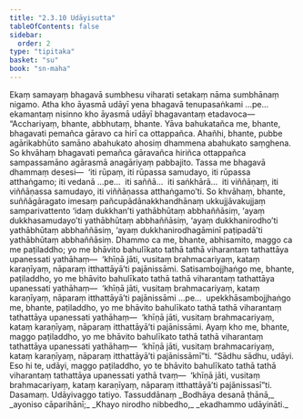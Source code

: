 ```yaml
---
title: "2.3.10 Udāyisutta"
tableOfContents: false
sidebar:
  order: 2
type: "tipitaka"
basket: "su"
book: "sn-maha"
---
```



<DynamicBreadcrumb />

<Division number="211" book="sn-maha" bookNo="14" page="79">

<Paragraph number="489" book="sn-maha">
Ekaṃ samayaṃ bhagavā sumbhesu viharati setakaṃ nāma sumbhānaṃ nigamo. Atha kho āyasmā udāyī yena bhagavā tenupasaṅkami …pe…  ekamantaṃ nisinno kho āyasmā udāyī bhagavantaṃ etadavoca—
</Paragraph>

<Paragraph number="490" book="sn-maha">
“Acchariyaṃ, bhante, abbhutaṃ, bhante. Yāva bahukatañca me, bhante, bhagavati pemañca gāravo ca hirī ca ottappañca. Ahañhi, bhante, pubbe agārikabhūto samāno abahukato ahosiṃ dhammena abahukato saṃghena. So khvāhaṃ bhagavati pemañca gāravañca hiriñca ottappañca sampassamāno agārasmā anagāriyaṃ pabbajito. Tassa me bhagavā dhammaṃ desesi—  ‘iti rūpaṃ, iti rūpassa samudayo, iti rūpassa atthaṅgamo; iti vedanā …pe…  iti saññā…  iti saṅkhārā…  iti viññāṇaṃ, iti viññāṇassa samudayo, iti viññāṇassa atthaṅgamo’ti.
</Paragraph>

<Paragraph number="491" book="sn-maha">
So khvāhaṃ, bhante, suññāgāragato imesaṃ pañcupādānakkhandhānaṃ ukkujjāvakujjaṃ samparivattento ‘idaṃ dukkhan’ti yathābhūtaṃ abbhaññāsiṃ, ‘ayaṃ dukkhasamudayo’ti yathābhūtaṃ abbhaññāsiṃ, ‘ayaṃ dukkhanirodho’ti yathābhūtaṃ abbhaññāsiṃ, ‘ayaṃ dukkhanirodhagāminī paṭipadā’ti yathābhūtaṃ abbhaññāsiṃ. Dhammo ca me, bhante, abhisamito, maggo ca me paṭiladdho; yo me bhāvito bahulīkato tathā tathā viharantaṃ tathattāya upanessati yathāhaṃ—  ‘khīṇā jāti, vusitaṃ brahmacariyaṃ, kataṃ karaṇīyaṃ, nāparaṃ itthattāyā’ti pajānissāmi.
</Paragraph>

<Paragraph number="492" book="sn-maha">
Satisambojjhaṅgo me, bhante, paṭiladdho, yo me bhāvito bahulīkato tathā tathā viharantaṃ tathattāya upanessati yathāhaṃ—  ‘khīṇā jāti, vusitaṃ brahmacariyaṃ, kataṃ karaṇīyaṃ, nāparaṃ itthattāyā’ti pajānissāmi …pe…  upekkhāsambojjhaṅgo me, bhante, paṭiladdho, yo me bhāvito bahulīkato tathā tathā viharantaṃ tathattāya upanessati yathāhaṃ—  ‘khīṇā jāti, vusitaṃ brahmacariyaṃ, kataṃ karaṇīyaṃ, nāparaṃ itthattāyā’ti pajānissāmi. Ayaṃ kho me, bhante, maggo paṭiladdho, yo me bhāvito bahulīkato tathā tathā viharantaṃ tathattāya upanessati yathāhaṃ—  ‘khīṇā jāti, vusitaṃ brahmacariyaṃ, kataṃ karaṇīyaṃ, nāparaṃ itthattāyā’ti pajānissāmī”ti.
</Paragraph>

<Paragraph number="493" book="sn-maha">
“Sādhu sādhu, udāyi. Eso hi te, udāyi, maggo paṭiladdho, yo te bhāvito bahulīkato tathā tathā viharantaṃ tathattāya upanessati yathā tvaṃ—  ‘khīṇā jāti, vusitaṃ brahmacariyaṃ, kataṃ karaṇīyaṃ, nāparaṃ itthattāyā’ti pajānissasī”ti.

</Paragraph>
</Division>

<Paragraph number="494" type="center" book="sn-maha">
Dasamaṃ.



</Paragraph>

<Paragraph number="495" type="center" book="sn-maha">
Udāyivaggo tatiyo.



</Paragraph>

<Paragraph number="496" type="center" book="sn-maha">
Tassuddānaṃ


</Paragraph>

<Paragraph number="497" type="verses" book="sn-maha">
_Bodhāya desanā ṭhānā,_  
_ayoniso cāparihānī;_  
_Khayo nirodho nibbedho,_  
_ekadhammo udāyināti._
</Paragraph>
